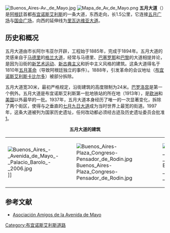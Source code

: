 
[[File:Buenos_Aires-Av._de_Mayo.jpg|thumb]]
[[Image:Mapa_de_Av_de_Mayo.png|thumb]]
'''五月大道'''（{{lang-es|'''Avenida de Mayo'''}}）是[[阿根廷|阿根廷]]首都[[布宜诺斯艾利斯|布宜诺斯艾利斯]]的一条大道，东西走向，长1.5公里，它连接[[五月广场|五月广场]]与[[国会广场_(布宜诺斯艾利斯)|国会广场]]，向西的延伸线为[[里瓦达维亚大道|里瓦达维亚大道]]。

== 历史和概况==
五月大道由市长阿尔韦亚尔开辟，工程始于1885年，完成于1894年。五月大道的灵感来自于[[马德里|马德里]]的[[格兰大道|格兰大道]]，经常与马德里、[[巴塞罗那|巴塞罗那]]和[[巴黎|巴黎]]的大道相提并论，是因为沿街的[[新艺术运动|新艺术运动]]、[[新古典主义|新古典主义]]和折中主义风格的建筑。这条大道得名于1810年[[五月革命|五月革命]]（导致阿根廷独立的事件）。1888年，引发革命的会议地址（[[布宜诺斯艾利斯卡比尔多|布宜诺斯艾利斯卡比尔多]]）被部分拆除。

五月大道宽30米，最初严格规定，沿街建筑的高度限制为24米。[[巴罗洛宫|巴罗洛宫]]是第一个例外。五月大道是布宜诺斯艾利斯第一批地铁站的所在地（1913年），是[[欧洲|欧洲]]和[[美国|美国]]以外最早的一批。1937年，五月大道本身经历了唯一的一次显著变化，拆除了两个街区，使得与之垂直的[[七月九日大道|七月九日大道]]成为当时世界上最宽的街道。1997年，这条大道被列为国家历史遗址，任何改动都必须经古迹及历史遗址委员会批准 [http://infoleg.gov.ar/infolegInternet/anexos/40000-44999/43370/norma.htm]{{Wayback|url=http://infoleg.gov.ar/infolegInternet/anexos/40000-44999/43370/norma.htm |date=20131204114135 }}。

<center>'''五月大道的建筑'''</center>
<div class="center">
{|
|-
|valign="top"|
[[File:Buenos_Aires_-_Avenida_de_Mayo_-_Palacio_Barolo_-_2006.jpg|upright]]]]
|valign="top"|
[[File:Buenos_Aires-Plaza_Congreso-Pensador_de_Rodin.jpg|thumb]]
|valign="top"|
[[File:Buenos_Aires_-_Confitería_London_City_-_20061207a.jpg|thumb]]
|valign="top"|
[[File:Fuente_Av_de_Mayo_y_9_de_Julio.jpg|thumb]]交会处的喷泉]]
|valign="top"|
|}
</div>

== 参考文献 ==
*{{es icon}} [https://web.archive.org/web/20060526133941/http://www.avenidademayo.org.ar/ Asociación Amigos de la Avenida de Mayo]
{{commonscat|Avenida de Mayo, Buenos Aires}}

{{coord|34|36|32|S|58|22|43|W|display=title|region:AR-C_type:landmark_source:dewiki}}

[[Category:布宜诺斯艾利斯道路|Category:布宜诺斯艾利斯道路]]